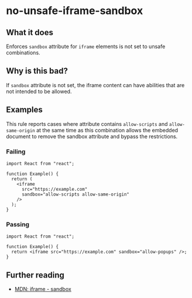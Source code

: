 # no-unsafe-iframe-sandbox

## What it does

Enforces `sandbox` attribute for `iframe` elements is not set to unsafe combinations.

## Why is this bad?

If `sandbox` attribute is not set, the iframe content can have abilities that are not intended to be allowed.

## Examples

This rule reports cases where attribute contains `allow-scripts` and `allow-same-origin` at the same time as this combination allows the embedded document to remove the sandbox attribute and bypass the restrictions.

### Failing

```tsx
import React from "react";

function Example() {
  return (
    <iframe
      src="https://example.com"
      sandbox="allow-scripts allow-same-origin"
    />
  );
}
```

### Passing

```tsx
import React from "react";

function Example() {
  return <iframe src="https://example.com" sandbox="allow-popups" />;
}
```

## Further reading

- [MDN: iframe - sandbox](https://developer.mozilla.org/en-US/docs/Web/HTML/Element/iframe#attributes)
